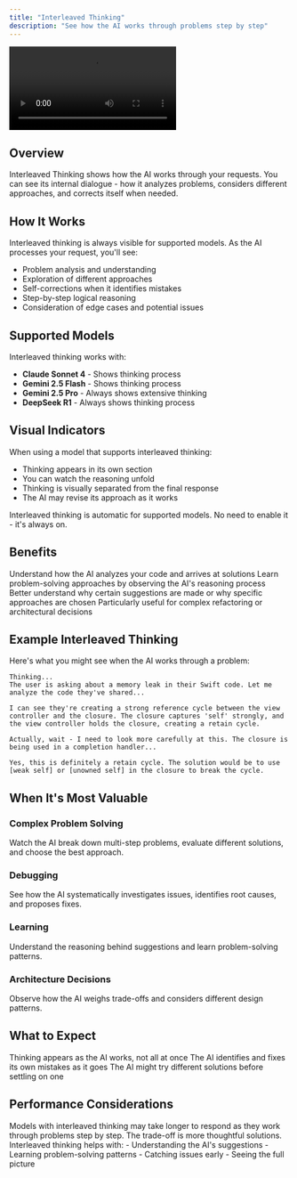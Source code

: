 ```yaml
---
title: "Interleaved Thinking"
description: "See how the AI works through problems step by step"
---
```


<video
  controls
  className="w-full aspect-video"
  src="/videos/interleaved.mp4"
  title="Alex Sidebar showing the AI's interleaved thinking in real-time"
/>

## Overview

Interleaved Thinking shows how the AI works through your requests. You can see its internal dialogue - how it analyzes problems, considers different approaches, and corrects itself when needed.

## How It Works

Interleaved thinking is always visible for supported models. As the AI processes your request, you'll see:

- Problem analysis and understanding
- Exploration of different approaches
- Self-corrections when it identifies mistakes
- Step-by-step logical reasoning
- Consideration of edge cases and potential issues

## Supported Models

Interleaved thinking works with:
- **Claude Sonnet 4** - Shows thinking process
- **Gemini 2.5 Flash** - Shows thinking process
- **Gemini 2.5 Pro** - Always shows extensive thinking
- **DeepSeek R1** - Always shows thinking process

## Visual Indicators

When using a model that supports interleaved thinking:
- Thinking appears in its own section
- You can watch the reasoning unfold
- Thinking is visually separated from the final response
- The AI may revise its approach as it works

<Note>
Interleaved thinking is automatic for supported models. No need to enable it - it's always on.
</Note>

## Benefits

<CardGroup cols={2}>
  <Card title="Transparency" icon="eye">
    Understand how the AI analyzes your code and arrives at solutions
  </Card>
  
  <Card title="Learning" icon="graduation-cap">
    Learn problem-solving approaches by observing the AI's reasoning process
  </Card>
  
  <Card title="Debugging" icon="bug">
    Better understand why certain suggestions are made or why specific approaches are chosen
  </Card>
  
  <Card title="Complex Problems" icon="puzzle-piece">
    Particularly useful for complex refactoring or architectural decisions
  </Card>
</CardGroup>

## Example Interleaved Thinking

Here's what you might see when the AI works through a problem:

```
Thinking...
The user is asking about a memory leak in their Swift code. Let me analyze the code they've shared...

I can see they're creating a strong reference cycle between the view controller and the closure. The closure captures 'self' strongly, and the view controller holds the closure, creating a retain cycle.

Actually, wait - I need to look more carefully at this. The closure is being used in a completion handler... 

Yes, this is definitely a retain cycle. The solution would be to use [weak self] or [unowned self] in the closure to break the cycle.
```

## When It's Most Valuable

### Complex Problem Solving
Watch the AI break down multi-step problems, evaluate different solutions, and choose the best approach.

### Debugging
See how the AI systematically investigates issues, identifies root causes, and proposes fixes.

### Learning
Understand the reasoning behind suggestions and learn problem-solving patterns.

### Architecture Decisions
Observe how the AI weighs trade-offs and considers different design patterns.

## What to Expect

<Steps>
  <Step title="Progressive Updates">
    Thinking appears as the AI works, not all at once
  </Step>
  
  <Step title="Self-Correction">
    The AI identifies and fixes its own mistakes as it goes
  </Step>
  
  <Step title="Multiple Approaches">
    The AI might try different solutions before settling on one
  </Step>
</Steps>

## Performance Considerations

<Info>
  Models with interleaved thinking may take longer to respond as they work through problems step by step. The trade-off is more thoughtful solutions.
</Info>

<Tip>
  Interleaved thinking helps with:
  - Understanding the AI's suggestions
  - Learning problem-solving patterns
  - Catching issues early
  - Seeing the full picture
</Tip>